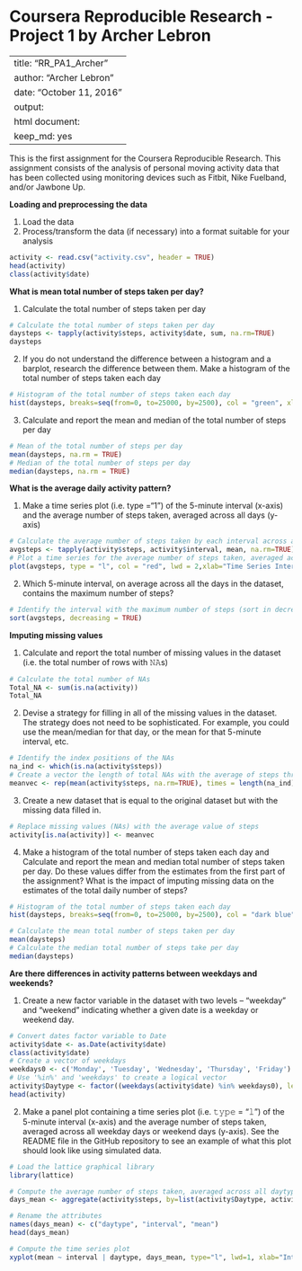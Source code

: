Coursera Reproducible Research - Project 1 by Archer Lebron
===========================================================
---
title: "RR_PA1_Archer"
author: "Archer Lebron"
date: "October 11, 2016"
output:
      html document:
           keep_md: yes
---
 
This is the first assignment for the Coursera Reproducible Research.  This assignment
consists of the analysis of personal moving activity data that has been collected using monitoring 
devices such as Fitbit, Nike Fuelband, and/or Jawbone Up.



**Loading and preprocessing the data**

1. Load the data
2. Process/transform the data (if necessary) into a format suitable for your analysis
``` r
activity <- read.csv("activity.csv", header = TRUE)
head(activity)
class(activity$date)
```


**What is mean total number of steps taken per day?**

1. Calculate the total number of steps taken per day
``` r
# Calculate the total number of steps taken per day
daysteps <- tapply(activity$steps, activity$date, sum, na.rm=TRUE)
daysteps
```

2. If you do not understand the difference between a histogram and a barplot, research the difference between them. Make a histogram of the total number of steps taken each day
``` r
# Histogram of the total number of steps taken each day
hist(daysteps, breaks=seq(from=0, to=25000, by=2500), col = "green", xlab="Total number of steps", ylim=c(0,20), main="Histogram of the total number of steps taken each day (NAs removed)")
```

3. Calculate and report the mean and median of the total number of steps per day
``` r
# Mean of the total number of steps per day
mean(daysteps, na.rm = TRUE)
# Median of the total number of steps per day
median(daysteps, na.rm = TRUE)
```


**What is the average daily activity pattern?**

1. Make a time series plot (i.e. type ="1") of the 5-minute interval (x-axis) and the average number of steps taken, averaged across all days (y-axis)
``` r
# Calculate the average number of steps taken by each interval across all days
avgsteps <- tapply(activity$steps, activity$interval, mean, na.rm=TRUE)
# Plot a time series for the average number of steps taken, averaged across all days
plot(avgsteps, type = "l", col = "red", lwd = 2,xlab="Time Series Intervals", ylab = "Average Steps", main = "Average Nubmer of Steps Taken Averaged Across All Days")
```

2. Which 5-minute interval, on average across all the days in the dataset, contains the maximum number of steps?
``` r
# Identify the interval with the maximum number of steps (sort in decreasing order)
sort(avgsteps, decreasing = TRUE)
```


**Imputing missing values**

1. Calculate and report the total number of missing values in the dataset (i.e. the total number of rows with 𝙽𝙰s)
``` r
# Calculate the total number of NAs
Total_NA <- sum(is.na(activity))
Total_NA
```

2. Devise a strategy for filling in all of the missing values in the dataset. The strategy does not need to be sophisticated. For example, you could use the mean/median for that day, or the mean for that 5-minute interval, etc.
``` r
# Identify the index positions of the NAs
na_ind <- which(is.na(activity$steps))
# Create a vector the length of total NAs with the average of steps throughout all the days
meanvec <- rep(mean(activity$steps, na.rm=TRUE), times = length(na_ind))
```

3. Create a new dataset that is equal to the original dataset but with the missing data filled in.
``` r
# Replace missing values (NAs) with the average value of steps 
activity[is.na(activity)] <- meanvec
```

4. Make a histogram of the total number of steps taken each day and Calculate and report the mean and median total number of steps taken per day. Do these values differ from the estimates from the first part of the assignment? What is the impact of imputing missing data on the estimates of the total daily number of steps?

``` r
# Histogram of the total number of steps taken each day
hist(daysteps, breaks=seq(from=0, to=25000, by=2500), col = "dark blue", xlab="Total number of steps", ylim=c(0,20), main="Histogram of the total number of steps taken each day (NAs removed)")

# Calculate the mean total number of steps taken per day
mean(daysteps)
# Calculate the median total number of steps take per day
median(daysteps)
```


**Are there differences in activity patterns between weekdays and weekends?**

1. Create a new factor variable in the dataset with two levels – “weekday” and “weekend” indicating whether a given date is a weekday or weekend day.
``` r
# Convert dates factor variable to Date 
activity$date <- as.Date(activity$date)
class(activity$date)
# Create a vector of weekdays
weekdays0 <- c('Monday', 'Tuesday', 'Wednesday', 'Thursday', 'Friday')
# Use '%in%' and 'weekdays' to create a logical vector
activity$Daytype <- factor((weekdays(activity$date) %in% weekdays0), levels=c(FALSE,TRUE), labels=c('weekend', 'weekday'))
head(activity)
```

2. Make a panel plot containing a time series plot (i.e. 𝚝𝚢𝚙𝚎 = "𝚕") of the 5-minute interval (x-axis) and the average number of steps taken, averaged across all weekday days or weekend days (y-axis). See the README file in the GitHub repository to see an example of what this plot should look like using simulated data.

``` r
# Load the lattice graphical library
library(lattice)

# Compute the average number of steps taken, averaged across all daytype variable
days_mean <- aggregate(activity$steps, by=list(activity$Daytype, activity$interval),mean)

# Rename the attributes
names(days_mean) <- c("daytype", "interval", "mean")
head(days_mean)

# Compute the time series plot
xyplot(mean ~ interval | daytype, days_mean, type="l", lwd=1, xlab="Interval", ylab="Average Number of Steps", layout=c(1,2))
```


